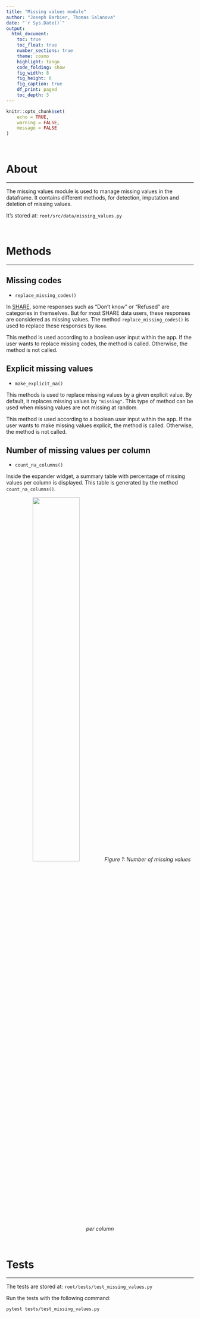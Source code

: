 ```yaml
---
title: "Missing values module"
author: "Joseph Barbier, Thomas Salanova"
date: "`r Sys.Date()`"
output:
  html_document:
    toc: true
    toc_float: true
    number_sections: true
    theme: cosmo
    highlight: tango
    code_folding: show
    fig_width: 8
    fig_height: 6
    fig_caption: true
    df_print: paged
    toc_depth: 3
---
```


```r
knitr::opts_chunk$set(
    echo = TRUE,
    warning = FALSE,
    message = FALSE
)
```

<br>

# About
***

The missing values module is used to manage missing values in the dataframe. It contains different methods, for detection, imputation and deletion of missing values.

It's stored at: `root/src/data/missing_values.py`

<br>

# Methods
***

## Missing codes

- `replace_missing_codes()`

In [SHARE](https://share-eric.eu/), some responses such as "Don't know" or "Refused" are categories in themselves. But for most SHARE data users, these responses are considered as missing values. The method `replace_missing_codes()` is used to replace these responses by `None`.

This method is used according to a boolean user input within the app. If the user wants to replace missing codes, the method is called. Otherwise, the method is not called.

## Explicit missing values

- `make_explicit_na()`

This methods is used to replace missing values by a given explicit value. By default, it replaces missing values by `"missing"`. This type of method can be used when missing values are not missing at random.

This method is used according to a boolean user input within the app. If the user wants to make missing values explicit, the method is called. Otherwise, the method is not called.

## Number of missing values per column

- `count_na_columns()`

Inside the expander widget, a summary table with percentage of missing values per column is displayed. This table is generated by the method `count_na_columns()`.


<center>
    <img src="img/na_per_column.png" width="50%">
    <i>Figure 1: Number of missing values per column</i>
</center>

<br>

# Tests
***

The tests are stored at: `root/tests/test_missing_values.py`

Run the tests with the following command:

```bash
pytest tests/test_missing_values.py
```
